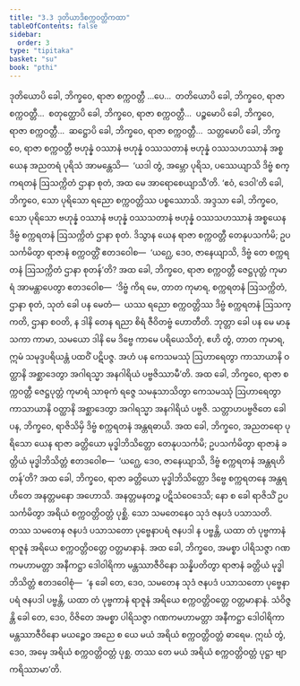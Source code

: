 ```yaml
---
title: "3.3 ဒုတိယာဒိစက္ကဝတ္တိကထာ"
tableOfContents: false
sidebar:
  order: 3
type: "tipitaka"
basket: "su"
book: "pthi"
---
```



<DynamicBreadcrumb />

<Division number="88" book="pthi" e="ch" v="8" p="52">

<Paragraph number="197" book="pthi">
ဒုတိယောပိ ခေါ, ဘိက္ခဝေ, ရာဇာ စက္ကဝတ္တီ …ပေ…  တတိယောပိ ခေါ, ဘိက္ခဝေ, ရာဇာ စက္ကဝတ္တီ…  စတုတ္ထောပိ ခေါ, ဘိက္ခဝေ, ရာဇာ စက္ကဝတ္တီ…  ပဉ္စမောပိ ခေါ, ဘိက္ခဝေ, ရာဇာ စက္ကဝတ္တီ…  ဆဋ္ဌောပိ ခေါ, ဘိက္ခဝေ, ရာဇာ စက္ကဝတ္တီ…  သတ္တမောပိ ခေါ, ဘိက္ခဝေ, ရာဇာ စက္ကဝတ္တီ ဗဟုန္နံ ဝဿာနံ ဗဟုန္နံ ဝဿသတာနံ ဗဟုန္နံ ဝဿသဟဿာနံ အစ္စယေန အညတရံ ပုရိသံ အာမန္တေသိ—  ‘ယဒါ တွံ, အမ္ဘော ပုရိသ, ပဿေယျာသိ ဒိဗ္ဗံ စက္ကရတနံ ဩသက္ကိတံ ဌာနာ စုတံ, အထ မေ အာရောစေယျာသီ’တိ. ‘ဧဝံ, ဒေဝါ’တိ ခေါ, ဘိက္ခဝေ, သော ပုရိသော ရညော စက္ကဝတ္တိဿ ပစ္စဿောသိ. အဒ္ဒသာ ခေါ, ဘိက္ခဝေ, သော ပုရိသော ဗဟုန္နံ ဝဿာနံ ဗဟုန္နံ ဝဿသတာနံ ဗဟုန္နံ ဝဿသဟဿာနံ အစ္စယေန ဒိဗ္ဗံ စက္ကရတနံ ဩသက္ကိတံ ဌာနာ စုတံ. ဒိသွာန ယေန ရာဇာ စက္ကဝတ္တီ တေနုပသင်္ကမိ; ဥပသင်္ကမိတွာ ရာဇာနံ စက္ကဝတ္တိံ ဧတဒဝေါစ—  ‘ယဂ္ဃေ, ဒေဝ, ဇာနေယျာသိ, ဒိဗ္ဗံ တေ စက္ကရတနံ ဩသက္ကိတံ ဌာနာ စုတန်’တိ?
</Paragraph>

</Division>
<Division number="89" book="pthi" e="ch" v="8" p="53">

<Paragraph number="198" book="pthi">
အထ ခေါ, ဘိက္ခဝေ, ရာဇာ စက္ကဝတ္တီ ဇေဋ္ဌပုတ္တံ ကုမာရံ အာမန္တာပေတွာ ဧတဒဝေါစ—  ‘ဒိဗ္ဗံ ကိရ မေ, တာတ ကုမာရ, စက္ကရတနံ ဩသက္ကိတံ, ဌာနာ စုတံ, သုတံ ခေါ ပန မေတံ—  ယဿ ရညော စက္ကဝတ္တိဿ ဒိဗ္ဗံ စက္ကရတနံ ဩသက္ကတိ, ဌာနာ စဝတိ, န ဒါနိ တေန ရညာ စိရံ ဇီဝိတဗ္ဗံ ဟောတီတိ. ဘုတ္တာ ခေါ ပန မေ မာနုသကာ ကာမာ, သမယော ဒါနိ မေ ဒိဗ္ဗေ ကာမေ ပရိယေသိတုံ, ဧဟိ တွံ, တာတ ကုမာရ, ဣမံ သမုဒ္ဒပရိယန္တံ ပထဝိံ ပဋိပဇ္ဇ. အဟံ ပန ကေသမဿုံ ဩဟာရေတွာ ကာသာယာနိ ဝတ္ထာနိ အစ္ဆာဒေတွာ အဂါရသ္မာ အနဂါရိယံ ပဗ္ဗဇိဿာမီ’တိ.
</Paragraph>

<Paragraph number="199" book="pthi">
အထ ခေါ, ဘိက္ခဝေ, ရာဇာ စက္ကဝတ္တီ ဇေဋ္ဌပုတ္တံ ကုမာရံ သာဓုကံ ရဇ္ဇေ သမနုသာသိတွာ ကေသမဿုံ ဩဟာရေတွာ ကာသာယာနိ ဝတ္ထာနိ အစ္ဆာဒေတွာ အဂါရသ္မာ အနဂါရိယံ ပဗ္ဗဇိ. သတ္တာဟပဗ္ဗဇိတေ ခေါ ပန, ဘိက္ခဝေ, ရာဇိသိမှိ ဒိဗ္ဗံ စက္ကရတနံ အန္တရဓာယိ.
</Paragraph>

</Division>
<Division number="90" book="pthi" e="ch" v="8" p="53">

<Paragraph number="200" book="pthi">
အထ ခေါ, ဘိက္ခဝေ, အညတရော ပုရိသော ယေန ရာဇာ ခတ္တိယော မုဒ္ဓါဘိသိတ္တော တေနုပသင်္ကမိ; ဥပသင်္ကမိတွာ ရာဇာနံ ခတ္တိယံ မုဒ္ဓါဘိသိတ္တံ ဧတဒဝေါစ—  ‘ယဂ္ဃေ, ဒေဝ, ဇာနေယျာသိ, ဒိဗ္ဗံ စက္ကရတနံ အန္တရဟိတန်’တိ? အထ ခေါ, ဘိက္ခဝေ, ရာဇာ ခတ္တိယော မုဒ္ဓါဘိသိတ္တော ဒိဗ္ဗေ စက္ကရတနေ အန္တရဟိတေ အနတ္တမနော အဟောသိ. အနတ္တမနတဉ္စ ပဋိသံဝေဒေသိ; နော စ ခေါ ရာဇိသိံ ဥပသင်္ကမိတွာ အရိယံ စက္ကဝတ္တိဝတ္တံ ပုစ္ဆိ. သော သမတေနေဝ သုဒံ ဇနပဒံ ပသာသတိ. တဿ သမတေန ဇနပဒံ ပသာသတော ပုဗ္ဗေနာပရံ ဇနပဒါ န ပဗ္ဗန္တိ, ယထာ တံ ပုဗ္ဗကာနံ ရာဇူနံ အရိယေ စက္ကဝတ္တိဝတ္တေ ဝတ္တမာနာနံ.
</Paragraph>

<Paragraph number="201" book="pthi">
အထ ခေါ, ဘိက္ခဝေ, အမစ္စာ ပါရိသဇ္ဇာ ဂဏကမဟာမတ္တာ အနီကဋ္ဌာ ဒေါဝါရိကာ မန္တဿာဇီဝိနော သန္နိပတိတွာ ရာဇာနံ ခတ္တိယံ မုဒ္ဓါဘိသိတ္တံ ဧတဒဝေါစုံ—  ‘န ခေါ တေ, ဒေဝ, သမတေန သုဒံ ဇနပဒံ ပသာသတော ပုဗ္ဗေနာပရံ ဇနပဒါ ပဗ္ဗန္တိ, ယထာ တံ ပုဗ္ဗကာနံ ရာဇူနံ အရိယေ စက္ကဝတ္တိဝတ္တေ ဝတ္တမာနာနံ. သံဝိဇ္ဇန္တိ ခေါ တေ, ဒေဝ, ဝိဇိတေ အမစ္စာ ပါရိသဇ္ဇာ ဂဏကမဟာမတ္တာ အနီကဋ္ဌာ ဒေါဝါရိကာ မန္တဿာဇီဝိနော မယဉ္စေဝ အညေ စ ယေ မယံ အရိယံ စက္ကဝတ္တိဝတ္တံ ဓာရေမ. ဣင်္ဃ တွံ, ဒေဝ, အမှေ အရိယံ စက္ကဝတ္တိဝတ္တံ ပုစ္ဆ. တဿ တေ မယံ အရိယံ စက္ကဝတ္တိဝတ္တံ ပုဋ္ဌာ ဗျာကရိဿာမာ’တိ.
</Paragraph>
</Division>